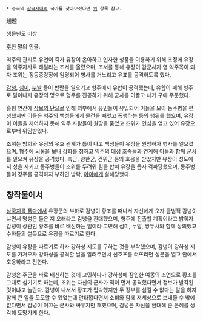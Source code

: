  * 중국의 [[삼국시대(중국)|삼국시대]]의 국가를 찾아오셨다면 [[위(삼국시대)|위]] 항목 참고.

趙韙

생몰년도 미상

[[후한]] 말의 인물.

익주의 관리로 유언이 죽자 유장이 온아하고 인자한 성품을 이용하기 위해 조정에 유장을 익주자사로 해달라는 조서를 올렸으며, 조서를 통해 유장이 감군사자 영 익주목이 되자 조위는 정동중랑장에 임명되어 병사를 거느리고 유표를 공격하도록 했다.

[[감녕]], [[심미]], [[누발]] 등이 반란을 일으키고 형주에서 유합이 공격했는데, 유합이 패해 형주로 달아나자 유장의 명으로 형주를 진공하기 위해 군사를 이끌고 나가 구에 주둔했다.

흥평 연간에 [[삼보의 난]]으로 인해 외부에서 유민들이 유입되어 이들을 모아 동주병을 편성했지만 이들은 익주의 백성들에게 물건을 빼앗고 폭행하는 등의 행위를 했으며, 유장이 이들을 제어하지 못해 익주 사람들이 원망을 품었고 조위가 인심을 얻고 있어 유장으로부터 위임받았다.

조위는 방희와 유장의 우호 관계가 틈이 나고 백성들이 유장을 원망하자 병사를 일으켰으며, 형주에 뇌물을 보내 강화를 청하고 익주의 대성 호족들과 연계해 이들과 함께 군사를 일으켜 유장을 공격했다. 촉군, 광한군, 건위군 등의 호응을 받았지만 유장이 성도에서 성을 지키고 동주병들이 조위를 두려워 힘을 합쳐 유장을 돕자 격파당했으며, 동주병들이 강주를 공격하자 부하인 방락, [[이이(삼국지)|이이]]에게 살해당했다.

== 창작물에서 ==
[[삼국지를 품다]]에서 유장군의 부하로 감녕이 황조를 떠나서 자신에게 오자 금범적 감녕이냐면서 명성은 들은 지 오래라고 감녕을 환대했으며, 형주에 진출할 계획이라고 밝히자 감녕이 상관인 황조를 바로 배신하는 일이라 고민해 심미, 누발, 쌍두사와 함께 상의했고 수하들의 설득으로 유장을 따르기로 한다.

감녕이 유장을 따르기로 하자 강하성 지도를 구하는 것을 부탁했으며, 감녕이 강하성 지도를 가져오자 강하성을 공격할 날을 알려주면서 신호포를 터뜨리면 성문을 열고 안에서 호응하라고 전한다.

감녕은 주군을 바로 배신하는 것에 고민하다가 강하성에 잠입한 여몽의 조언으로 황조를 그대로 섬기기로 하는데, 조위는 자신의 군사가 적이 먼저 공격했다면서 정보가 발각된 것이냐고 놀란다. 감녕이 나서서 황조가 핍박했지만 두 장부를 섬길 수 없다는 말을 하자 함께 큰 일을 도모할 수 있었는데 안타깝다면서 소비와 함께 저세상으로 보내줄 수 밖에 없다면서 감녕이 이끄는 군사와 싸우지만 패했으며, 감녕은 자신을 환대해 준 은혜를 생각해 도망가게 한다.
